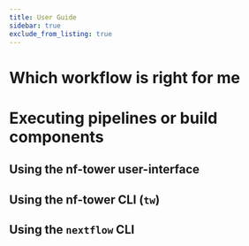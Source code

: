 ```yaml
---
title: User Guide
sidebar: true
exclude_from_listing: true
---
```


# Which workflow is right for me

# Executing pipelines or build components
## Using the nf-tower user-interface

## Using the nf-tower CLI (`tw`)

## Using the `nextflow` CLI
